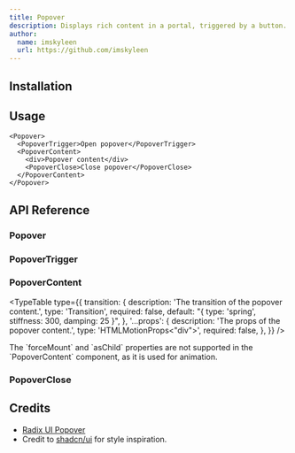 ```yaml
---
title: Popover
description: Displays rich content in a portal, triggered by a button.
author:
  name: imskyleen
  url: https://github.com/imskyleen
---
```


<ComponentPreview name="demo-components-radix-popover" />

## Installation

<ComponentInstallation name="components-radix-popover" />

## Usage

```tsx
<Popover>
  <PopoverTrigger>Open popover</PopoverTrigger>
  <PopoverContent>
    <div>Popover content</div>
    <PopoverClose>Close popover</PopoverClose>
  </PopoverContent>
</Popover>
```

## API Reference

### Popover

<div className="flex flex-col gap-2">
<ExternalLink
  href="https://animate-ui.com/docs/primitives/radix/popover#popover"
  text="Animate UI API Reference - Popover Primitive"
/>

<ExternalLink
  href="https://www.radix-ui.com/primitives/docs/components/popover#root"
  text="Radix UI API Reference - Popover.Root"
/>
</div>

### PopoverTrigger

<div className="flex flex-col gap-2">
<ExternalLink
  href="https://animate-ui.com/docs/primitives/radix/popover#popovertrigger"
  text="Animate UI API Reference - Popover Trigger Primitive"
/>

<ExternalLink
  href="https://www.radix-ui.com/primitives/docs/components/popover#trigger"
  text="Radix UI API Reference - Popover.Trigger"
/>
</div>

### PopoverContent

<div className="flex flex-col gap-2">
<ExternalLink
  href="https://animate-ui.com/docs/primitives/radix/popover#popovercontent"
  text="Animate UI API Reference - Popover Content Primitive"
/>

<ExternalLink
  href="https://www.radix-ui.com/primitives/docs/components/popover#content"
  text="Radix UI API Reference - Popover.Content"
/>
</div>

<TypeTable
  type={{
    transition: {
      description: 'The transition of the popover content.',
      type: 'Transition',
      required: false,
      default: "{ type: 'spring', stiffness: 300, damping: 25 }",
    },
    '...props': {
      description: 'The props of the popover content.',
      type: 'HTMLMotionProps<"div">',
      required: false,
    },
  }}
/>

<Callout type="info">
  The `forceMount` and `asChild` properties are not supported in the
  `PopoverContent` component, as it is used for animation.
</Callout>

### PopoverClose

<div className="flex flex-col gap-2">
<ExternalLink
  href="https://animate-ui.com/docs/primitives/radix/popover#popoverclose"
  text="Animate UI API Reference - Popover Close Primitive"
/>

<ExternalLink
  href="https://www.radix-ui.com/primitives/docs/components/popover#close"
  text="Radix UI API Reference - Popover.Close"
/>
</div>

## Credits

- [Radix UI Popover](https://www.radix-ui.com/primitives/docs/components/popover)
- Credit to [shadcn/ui](https://ui.shadcn.com/docs/components/popover) for style inspiration.
